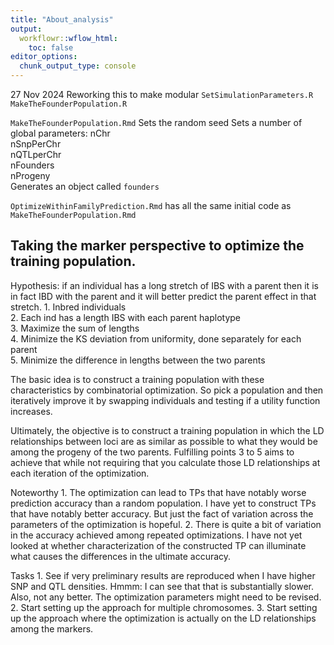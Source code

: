 ```yaml
---
title: "About_analysis"
output:
  workflowr::wflow_html:
    toc: false
editor_options:
  chunk_output_type: console
---
```

27 Nov 2024
Reworking this to make modular
`SetSimulationParameters.R`
`MakeTheFounderPopulation.R`

`MakeTheFounderPopulation.Rmd`
Sets the random seed
Sets a number of global parameters:
nChr  
nSnpPerChr  
nQTLperChr  
nFounders  
nProgeny  
Generates an object called `founders`  

`OptimizeWithinFamilyPrediction.Rmd` has all the same initial code as 
`MakeTheFounderPopulation.Rmd`  

## Taking the marker perspective to optimize the training population.  
Hypothesis: if an individual has a long stretch of IBS with a parent then it is
in fact IBD with the parent and it will better predict the parent effect in that
stretch.
1. Inbred individuals  
2. Each ind has a length IBS with each parent haplotype  
3. Maximize the sum of lengths  
4. Minimize the KS deviation from uniformity, done separately for each parent  
5. Minimize the difference in lengths between the two parents  

The basic idea is to construct a training population with these characteristics
by combinatorial optimization.  So pick a population and then iteratively 
improve it by swapping individuals and testing if a utility function increases.

Ultimately, the objective is to construct a training population in which the 
LD relationships between loci are as similar as possible to what they would be
among the progeny of the two parents. Fulfilling points 3 to 5 aims to achieve
that while not requiring that you calculate those LD relationships at each 
iteration of the optimization.

Noteworthy
1. The optimization can lead to TPs that have notably worse prediction
accuracy than a random population. I have yet to construct TPs that have notably
better accuracy. But just the fact of variation across the parameters of the
optimization is hopeful.
2. There is quite a bit of variation in the accuracy achieved among repeated
optimizations. I have not yet looked at whether characterization of the
constructed TP can illuminate what causes the differences in the ultimate
accuracy.

Tasks
1. See if very preliminary results are reproduced when I have higher SNP and QTL
densities. Hmmm: I can see that that is substantially slower.  Also, not any
better.  The optimization parameters might need to be revised.
2. Start setting up the approach for multiple chromosomes.
3. Start setting up the approach where the optimization is actually on the LD
relationships among the markers.
